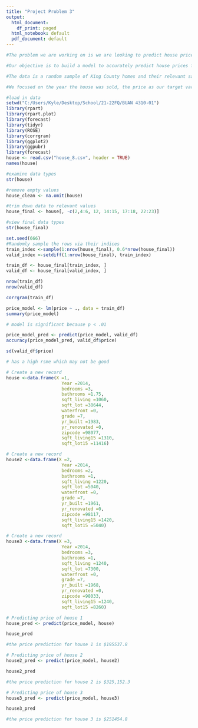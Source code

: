 ---
title: "Project Problem 3"
output:
  html_document:
    df_print: paged
  html_notebook: default
  pdf_document: default
---

```{r}
#The problem we are working on is we are looking to predict house price data in King County
```

```{r}
#Our objective is to build a model to accurately predict house prices for King Country homes for Jacob Kawalski and better help him understand the local #real estate market
```

```{r}
#The data is a random sample of King County homes and their relevant sales data. This includes in total the ID, year, month, day, day of week, price, #number of bedrooms & bathrooms, the square footage of the home & lot, the number of floors of the house, whether or not the house has a waterfront  #view, the number of times the house has been viewed, the condition of the house, the grade of the house based on the King County rating scale, the #square footage of the house minus the basement & the basement itself, the year the house was built, the year the house was renovated, the zip code of #the house, the latitude and longitude of the house, and the living room area and lot size in 2015 to gauge renovations
```

```{r}
#We focused on the year the house was sold, the price as our target variable, the number of bedrooms & bathrooms, the square footage of the house & lot, #whether or not the house is a waterfront property, the grade from the King County rating scale, the year the house was built & renovated (if relevant), #the zip code, and the square footage of the living room and lot in 2015 because we felt these variables would best predict the price of a home and #correlated well with price without being too many to cause concern of over fitting the data to the model
```

```{r}
#load in data
setwd("C:/Users/Kyle/Desktop/School/21-22FQ/BUAN 4310-01")
library(rpart)
library(rpart.plot)
library(forecast)
library(tidyr)
library(ROSE)
library(corrgram)
library(ggplot2)
library(ggpubr)
library(forecast)
house <- read.csv("house_8.csv", header = TRUE)
names(house)
```
```{r}
#examine data types
str(house)
```

```{r}
#remove empty values
house_clean <- na.omit(house)
```

```{r}
#trim down data to relevant values
house_final <- house[, -c(2,4:6, 12, 14:15, 17:18, 22:23)]
```

```{r}
#view final data types
str(house_final)
```
```{r}
set.seed(666)
#Randomly sample the rows via their indices
train_index <-sample(1:nrow(house_final), 0.6*nrow(house_final))
valid_index <-setdiff(1:nrow(house_final), train_index)

train_df <- house_final[train_index, ]
valid_df <- house_final[valid_index, ]

nrow(train_df)
nrow(valid_df)

corrgram(train_df)
```

```{r}
price_model <- lm(price ~ ., data = train_df)
summary(price_model)

# model is significant because p < .01
```

```{r}
price_model_pred <- predict(price_model, valid_df)
accuracy(price_model_pred, valid_df$price)

sd(valid_df$price)

# has a high rsme which may not be good
```

```{r}
# Create a new record
house <-data.frame(X =1,
                     Year =2014,
                     bedrooms =3,
                     bathrooms =1.75,
                     sqft_living =1060,
                     sqft_lot =38644,
                     waterfront =0,
                     grade =7,
                     yr_built =1983,
                     yr_renovated =0,
                     zipcode =98077,
                     sqft_living15 =1310,
                     sqft_lot15 =11416)
```

```{r}
# Create a new record
house2 <-data.frame(X =2,
                     Year =2014,
                     bedrooms =2,
                     bathrooms =1,
                     sqft_living =1220,
                     sqft_lot =5040,
                     waterfront =0,
                     grade =7,
                     yr_built =1961,
                     yr_renovated =0,
                     zipcode =98117,
                     sqft_living15 =1420,
                     sqft_lot15 =5040)
```

```{r}
# Create a new record
house3 <-data.frame(X =3,
                     Year =2014,
                     bedrooms =3,
                     bathrooms =1,
                     sqft_living =1240,
                     sqft_lot =7300,
                     waterfront =0,
                     grade =7,
                     yr_built =1968,
                     yr_renovated =0,
                     zipcode =98033,
                     sqft_living15 =1240,
                     sqft_lot15 =8260)
```

```{r}
# Predicting price of house 1
house_pred <- predict(price_model, house)

house_pred

#the price prediction for house 1 is $195537.8
```

```{r}
# Predicting price of house 2
house2_pred <- predict(price_model, house2)

house2_pred

#the price prediction for house 2 is $325,152.3
```

```{r}
# Predicting price of house 3
house3_pred <- predict(price_model, house3)

house3_pred

#the price prediction for house 3 is $251454.8
```
